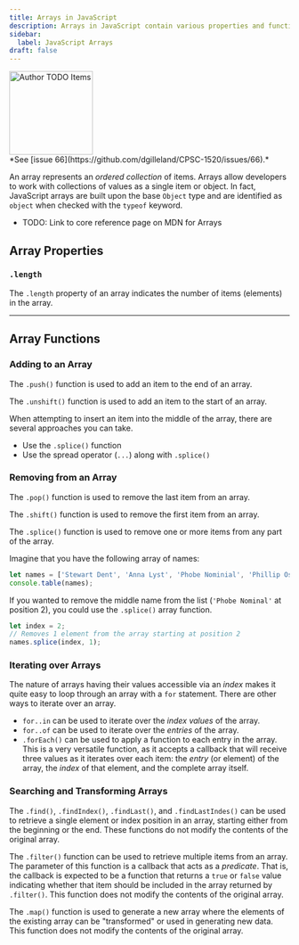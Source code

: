 ```yaml
---
title: Arrays in JavaScript
description: Arrays in JavaScript contain various properties and functions that make it easy to use and manipulate collections of data.
sidebar:
  label: JavaScript Arrays
draft: false
---
```





<Image src={todo} alt="Author TODO Items" class="float-end ml-3" width="150" />
<Aside title="Work-In-Progress (WIP)" type="caution">
*See [issue 66](https://github.com/dgilleland/CPSC-1520/issues/66).*
</Aside>

An array represents an *ordered collection* of items. Arrays allow developers to work with collections of values as a single item or object. In fact, JavaScript arrays are built upon the base `Object` type and are identified as `object` when checked with the `typeof` keyword.

- TODO: Link to core reference page on MDN for Arrays

## Array Properties

### `.length`

The `.length` property of an array indicates the number of items (elements) in the array.

----

## Array Functions

### Adding to an Array

The `.push()` function is used to add an item to the end of an array.

The `.unshift()` function is used to add an item to the start of an array.

When attempting to insert an item into the middle of the array, there are several approaches you can take.

- Use the `.splice()` function
- Use the spread operator (`...`) along with `.splice()`

### Removing from an Array

The `.pop()` function is used to remove the last item from an array.

The `.shift()` function is used to remove the first item from an array.

The `.splice()` function is used to remove one or more items from any part of the array.

Imagine that you have the following array of names:

```js
let names = ['Stewart Dent', 'Anna Lyst', 'Phobe Nominial', 'Phillip Ossophy', 'Albert Einment'];
console.table(names);
```

If you wanted to remove the middle name from the list (`'Phobe Nominal'` at position 2), you could use the `.splice()` array function.

```js ".splice(index, 1)"
let index = 2;
// Removes 1 element from the array starting at position 2
names.splice(index, 1);
```


### Iterating over Arrays

The nature of arrays having their values accessible via an *index* makes it quite easy to loop through an array with a `for` statement. There are other ways to iterate over an array.

- `for..in` can be used to iterate over the *index values* of the array.
- `for..of` can be used to iterate over the *entries* of the array.
- `.forEach()` can be used to apply a function to each entry in the array. This is a very versatile function, as it accepts a callback that will receive three values as it iterates over each item: the *entry* (or element) of the array, the *index* of that element, and the complete array itself.

### Searching and Transforming Arrays

The `.find()`, `.findIndex()`, `.findLast()`, and `.findLastIndes()` can be used to retrieve a single element or index position in an array, starting either from the beginning or the end. These functions do not modify the contents of the original array.

The `.filter()` function can be used to retrieve multiple items from an array. The parameter of this function is a callback that acts as a *predicate*. That is, the callback is expected to be a function that returns a `true` or `false` value indicating whether that item should be included in the array returned by `.filter()`. This function does not modify the contents of the original array.

The `.map()` function is used to generate a new array where the elements of the existing array can be "transformed" or used in generating new data. This function does not modify the contents of the original array.
